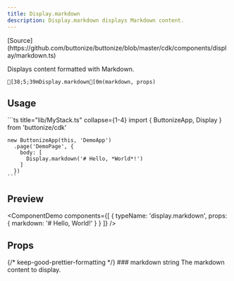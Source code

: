```yaml
---
title: Display.markdown
description: Display.markdown displays Markdown content.
---
```




<FrameworkSelect>
	<FrameworkContent>
		<Fragment slot="cdk">
			[Source](https://github.com/buttonize/buttonize/blob/master/cdk/components/display/markdown.ts)
		</Fragment>
	</FrameworkContent>
</FrameworkSelect>

Displays content formatted with Markdown.

```ansi frame="none"
[38;5;39mDisplay.markdown[0m(markdown, props)
```

## Usage

<FrameworkContent>
   <Fragment slot="cdk">
    ```ts title="lib/MyStack.ts" collapse={1-4}
    import { ButtonizeApp, Display } from 'buttonize/cdk'

    new ButtonizeApp(this, 'DemoApp')
      .page('DemoPage', {
        body: [
          Display.markdown('# Hello, *World*!')
        ]
      })
    ```

   </Fragment>
</FrameworkContent>

## Preview

<ComponentDemo
	components={[
		{
			typeName: 'display.markdown',
			props: {
				markdown: '# Hello, World!'
			}
		}
	]}
/>

## Props

<FrameworkContent>
	<Fragment slot="cdk">
		<PropDescription>
			<Fragment slot="title">
				{/* keep-good-prettier-formatting */}
				### markdown
			</Fragment>
			<PropMarker slot="markers" type="required" />
			<Fragment slot="type">string</Fragment>
			<Fragment slot="description">The markdown content to display.</Fragment>
		</PropDescription>
		<SpacingProps />
		<SizingProps />
	</Fragment>
</FrameworkContent>
